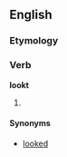 ==English==

===Etymology===
{{suffix|look|t}}

===Verb===
'''lookt'''

# {{archaic}} {{past of|look}}

====Synonyms====
*[[looked]]